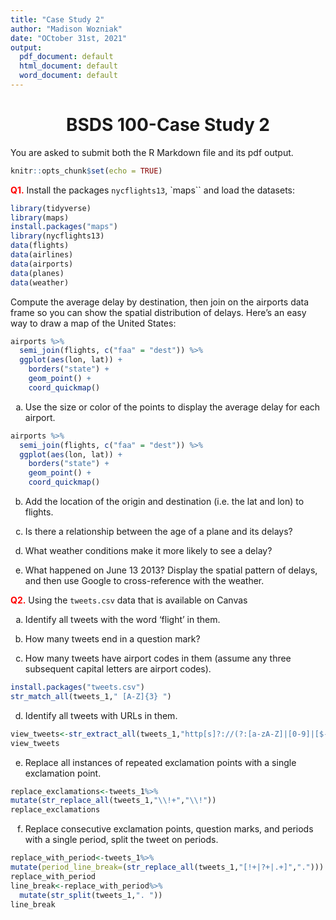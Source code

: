 ```yaml
---
title: "Case Study 2"
author: "Madison Wozniak"
date: "OCtober 31st, 2021"
output:
  pdf_document: default
  html_document: default
  word_document: default
---
```



<center> <h1>

BSDS 100-Case Study 2</h1> </center>

You are asked to submit both the R Markdown file and its pdf output.

```r
knitr::opts_chunk$set(echo = TRUE)
```

<span style="color:red">**Q1.** </span> Install the packages `nycflights13`,  `maps`` and load the datasets: 

```r
library(tidyverse)
library(maps)
install.packages("maps")
library(nycflights13)
data(flights)
data(airlines)
data(airports)
data(planes)
data(weather)
```
Compute the average delay by destination, then join on the airports data frame so you can show the spatial distribution of delays. Here’s an easy way to draw a map of the United States:
```r
airports %>%
  semi_join(flights, c("faa" = "dest")) %>%
  ggplot(aes(lon, lat)) +
    borders("state") +
    geom_point() +
    coord_quickmap()
```

a) Use the size or color of the points to display the average delay for each airport.
```r
airports %>%
  semi_join(flights, c("faa" = "dest")) %>%
  ggplot(aes(lon, lat)) +
    borders("state") +
    geom_point() +
    coord_quickmap()

```

b) Add the location of the origin and destination (i.e. the lat and lon) to flights.

c) Is there a relationship between the age of a plane and its delays?

d) What weather conditions make it more likely to see a delay?

e) What happened on June 13 2013? Display the spatial pattern of delays, and then use Google to cross-reference with the weather.


<span style="color:red">**Q2.** </span>  Using the `tweets.csv` data that is available on Canvas

(a) Identify all tweets with the word ‘flight’ in them.

(b) How many tweets end in a question mark?

(c) How many tweets have airport codes in them (assume any three subsequent capital letters are airport codes).
```r
install.packages("tweets.csv")
str_match_all(tweets_1," [A-Z]{3} ")
```


(d) Identify all tweets with URLs in them.
```r
view_tweets<-str_extract_all(tweets_1,"http[s]?://(?:[a-zA-Z]|[0-9]|[$-_@.&+]|[!*\\(\\),]|(?:%[0-9a-fA-F][0-9a-fA-F]))+")
view_tweets
```

(e) Replace all instances of repeated exclamation points with a single exclamation point.
```r
replace_exclamations<-tweets_1%>%
mutate(str_replace_all(tweets_1,"\\!+","\\!"))
replace_exclamations
```

(f) Replace consecutive exclamation points, question marks, and periods with a single period, split the tweet on periods.
```r
replace_with_period<-tweets_1%>%
mutate(period_line_break=(str_replace_all(tweets_1,"[!+|?+|.+]",".")))
replace_with_period
line_break<-replace_with_period%>%
  mutate(str_split(tweets_1,". "))
line_break
```



